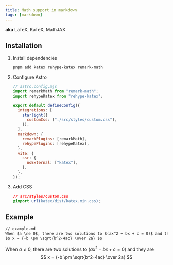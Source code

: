 ```yaml
---
title: Math support in markdown
tags: [markdown]
---
```


**aka** LaTeX, KaTeX, MathJAX

## Installation


<Steps>

1. Install dependencies

   ```bash
   pnpm add katex rehype-katex remark-math
   ```

2. Configure Astro

   ```js {2-3, 8, 12-13, 17}
   // astro.config.mjs
   import remarkMath from "remark-math";
   import rehypeKatex from "rehype-katex";

   export default defineConfig({
     integrations: [
       starlight({
         customCss: ["./src/styles/custom.css"],
       }),
     ],
     markdown: {
       remarkPlugins: [remarkMath],
       rehypePlugins: [rehypeKatex],
     },
     vite: {
       ssr: {
         noExternal: ["katex"],
       },
     },
   });
   ```

3. Add CSS
   ```css
   // src/styles/custom.css
   @import url(katex/dist/katex.min.css);
   ```

</Steps>

## Example

```md
// example.md
When $a \ne 0$, there are two solutions to $(ax^2 + bx + c = 0)$ and they are
$$ x = {-b \pm \sqrt{b^2-4ac} \over 2a} $$
```

When $a \ne 0$, there are two solutions to $(ax^2 + bx + c = 0)$ and they are
$$ x = {-b \pm \sqrt{b^2-4ac} \over 2a} $$
